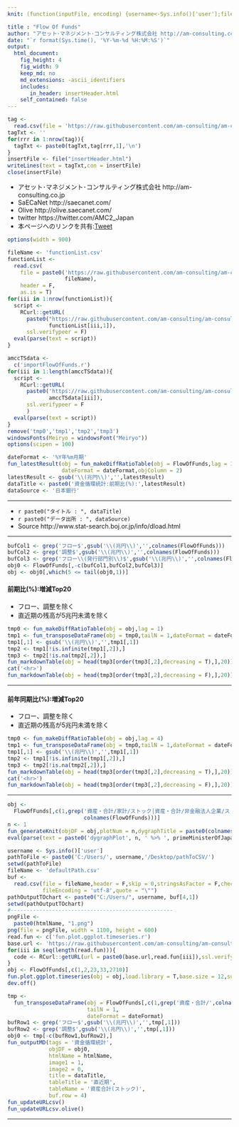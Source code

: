 ```yaml
---
knit: (function(inputFile, encoding) {username<-Sys.info()['user'];fileName<-'defaultPath.csv';pathToFile <-paste0('C:/Users/', username,'/Desktop/pathToCSV/');setwd(pathToFile);buf0<-read.csv(fileName,header = F,skip = 0,stringsAsFactor = F,check.names = F,fileEncoding = 'utf-8');timeStamp<-format(Sys.time(),'%Y%m%d%H%M%S');htmlName<-'FlowOfFunds';rmarkdown::render(inputFile, encoding = encoding, output_file = paste0('C:/Users/',username,buf0[4,1],'am-consulting.co.jp-',htmlName,'.html')) })

title : "Flow Of Funds"
author: "アセット･マネジメント･コンサルティング株式会社 http://am-consulting.co.jp"
date: "`r format(Sys.time(), '%Y-%m-%d %H:%M:%S')`"
output: 
  html_document:
    fig_height: 4
    fig_width: 9
    keep_md: no
    md_extensions: -ascii_identifiers 
    includes:
       in_header: insertHeader.html
    self_contained: false
---
```


```r
tag <-
  read.csv(file = 'https://raw.githubusercontent.com/am-consulting/am-consulting.github.io/master/components/insertHeader.csv',header = F,fileEncoding = 'UTF8')
tagTxt <- ''
for(rrr in 1:nrow(tag)){
  tagTxt <- paste0(tagTxt,tag[rrr,1],'\n')
}
insertFile <- file("insertHeader.html")
writeLines(text = tagTxt,con = insertFile)
close(insertFile)
```

- アセット･マネジメント･コンサルティング株式会社 http://am-consulting.co.jp
- SaECaNet http://saecanet.com/
- Olive http://olive.saecanet.com/
- twitter https://twitter.com/AMC2_Japan
- 本ページへのリンクを共有:<a href="https://twitter.com/share" class="twitter-share-button" data-via="AMC2_Japan" data-size="large">Tweet</a> <script>!function(d,s,id){var js,fjs=d.getElementsByTagName(s)[0],p=/^http:/.test(d.location)?'http':'https';if(!d.getElementById(id)){js=d.createElement(s);js.id=id;js.src=p+'://platform.twitter.com/widgets.js';fjs.parentNode.insertBefore(js,fjs);}}(document, 'script', 'twitter-wjs');</script>

```r
options(width = 900)
```

```r
fileName <- 'functionList.csv'
functionList <-
  read.csv(
    file = paste0('https://raw.githubusercontent.com/am-consulting/am-consulting.github.io/master/csv/',
                  fileName),
    header = F,
    as.is = T)
for(iii in 1:nrow(functionList)){
  script <- 
    RCurl::getURL(
      paste0("https://raw.githubusercontent.com/am-consulting/am-consulting.github.io/master/", 
             functionList[iii,1]),
      ssl.verifypeer = F)
  eval(parse(text = script))
}
```

```r
amccTSdata <- 
  c('importFlowOfFunds.r')
for(iii in 1:length(amccTSdata)){
  script <-
    RCurl::getURL(
      paste0('https://raw.githubusercontent.com/am-consulting/am-consulting.github.io/master/',
             amccTSdata[iii]),
      ssl.verifypeer = F
      )
  eval(parse(text = script))
}
remove('tmp0','tmp1','tmp2','tmp3')
windowsFonts(Meiryo = windowsFont("Meiryo"))
options(scipen = 100)
```

```r
dateFormat <- '%Y年%m月期'
fun_latestResult(obj = fun_makeDiffRatioTable(obj = FlowOfFunds,lag = 1),
                 dateFormat = dateFormat,objColumn = 2)
latestResult <- gsub('\\(兆円\\)','',latestResult)
dataTitle <- paste0('資金循環統計:前期比(%):',latestResult)
dataSource <- '日本銀行'
```

***

- `r paste0("タイトル : ", dataTitle)`
- `r paste0("データ出所 : ", dataSource)`
- Source http://www.stat-search.boj.or.jp/info/dload.html

***

```r
bufCol1 <- grep('フロー$',gsub('\\(兆円\\)','',colnames(FlowOfFunds)))
bufCol2 <- grep('調整$',gsub('\\(兆円\\)','',colnames(FlowOfFunds)))
bufCol3 <- grep('フロー\\(発行部門別\\)$',gsub('\\(兆円\\)','',colnames(FlowOfFunds)))
obj0 <- FlowOfFunds[,-c(bufCol1,bufCol2,bufCol3)]
obj <- obj0[,which(5 <= tail(obj0,1))]
```

#### 前期比(%):増減Top20
- フロー、調整を除く
- 直近期の残高が5兆円未満を除く

```r
tmp0 <- fun_makeDiffRatioTable(obj = obj,lag = 1)
tmp1 <- fun_transposeDataFrame(obj = tmp0,tailN = 1,dateFormat = dateFormat)
tmp1[,1] <- gsub('\\(兆円\\)','',tmp1[,1])
tmp2 <- tmp1[!is.infinite(tmp1[,2]),]
tmp3 <- tmp2[!is.na(tmp2[,2]),]
fun_markdownTable(obj = head(tmp3[order(tmp3[,2],decreasing = T),],20))
cat('<hr>')
fun_markdownTable(obj = head(tmp3[order(tmp3[,2],decreasing = F),],20))
```

***

#### 前年同期比(%):増減Top20
- フロー、調整を除く
- 直近期の残高が5兆円未満を除く

```r
tmp0 <- fun_makeDiffRatioTable(obj = obj,lag = 4)
tmp1 <- fun_transposeDataFrame(obj = tmp0,tailN = 1,dateFormat = dateFormat)
tmp1[,1] <- gsub('\\(兆円\\)','',tmp1[,1])
tmp2 <- tmp1[!is.infinite(tmp1[,2]),]
tmp3 <- tmp2[!is.na(tmp2[,2]),]
fun_markdownTable(obj = head(tmp3[order(tmp3[,2],decreasing = T),],20))
cat('<hr>')
fun_markdownTable(obj = head(tmp3[order(tmp3[,2],decreasing = F),],20))
```

***

```r
obj <-
  FlowOfFunds[,c(1,grep('資産・合計/家計/ストック|資産・合計/非金融法人企業/ストック',
                        colnames(FlowOfFunds)))]
n <- 1
fun_generateKnit(objDF = obj,plotNum = n,dygraphTitle = paste0(colnames(obj)[-1],collapse = '×'))
eval(parse(text = paste0('dygraphPlot', n, ' %>% ', primeMinisterOfJapan_dygraph)))


```

```r
username <- Sys.info()['user']
pathToFile <- paste0('C:/Users/', username,'/Desktop/pathToCSV/')
setwd(pathToFile)
fileName <- 'defaultPath.csv'
buf <-
  read.csv(file = fileName,header = F,skip = 0,stringsAsFactor = F,check.names = F,
           fileEncoding = 'utf-8',quote = "\"")
pathOutputTOchart <- paste0("C:/Users/", username, buf[4,1])
setwd(pathOutputTOchart)
#---------------------------------------------------
pngFile <-
  paste0(htmlName, "1.png")
png(file = pngFile, width = 1100, height = 600)
read.fun <- c('fun.plot.ggplot.timeseries.r')
base.url <- 'https://raw.githubusercontent.com/am-consulting/am-consulting.github.io/master/public.code/'
for(iii in seq(length(read.fun))){
  code <- RCurl::getURL(url = paste0(base.url,read.fun[iii]),ssl.verifypeer = F);eval(parse(text = code))
}
obj <- FlowOfFunds[,c(1,2,23,33,2710)]
fun.plot.ggplot.timeseries(obj = obj,load.library = T,base.size = 12,subtitle.size = 12,axis.size.x = 12,axis.size.y.left = 12,legend.size = 12,lab.title = paste0('資金循環統計\nSource:',dataSource))
dev.off()
```

```r
tmp <-
  fun_transposeDataFrame(obj = FlowOfFunds[,c(1,grep('資産・合計/',colnames(FlowOfFunds)))],
                         tailN = 1,
                         dateFormat = dateFormat)
bufRow1 <- grep('フロー$',gsub('\\(兆円\\)','',tmp[,1]))
bufRow2 <- grep('調整$',gsub('\\(兆円\\)','',tmp[,1]))
obj0 <- tmp[-c(bufRow1,bufRow2),]
fun_outputMD(tags = '資金循環統計',
             objDF = obj0,
             htmlName = htmlName,
             image1 = 1,
             image2 = 0,
             title = dataTitle,
             tableTitle = '直近期',
             tableName = '資産合計(ストック)',
             buf.row = 4)
fun_updateURLcsv()
fun_updateURLcsv.olive()
```

***
<script>MakeNegative()</script>
<script>
  (function(i,s,o,g,r,a,m){i['GoogleAnalyticsObject']=r;i[r]=i[r]||function(){
  (i[r].q=i[r].q||[]).push(arguments)},i[r].l=1*new Date();a=s.createElement(o),
  m=s.getElementsByTagName(o)[0];a.async=1;a.src=g;m.parentNode.insertBefore(a,m)
  })(window,document,'script','https://www.google-analytics.com/analytics.js','ga');

  ga('create', 'UA-3077339-5', 'auto');
  ga('send', 'pageview');

</script>
